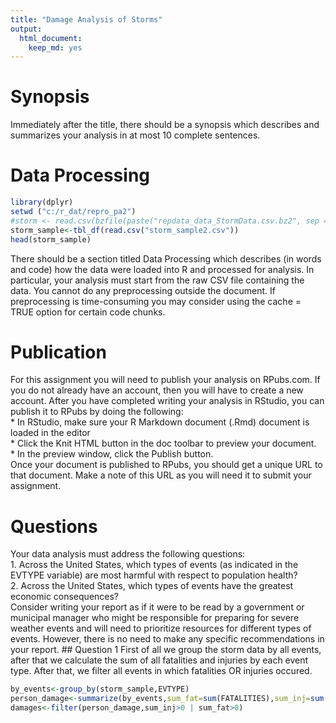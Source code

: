 ```yaml
---
title: "Damage Analysis of Storms"
output:
  html_document:
    keep_md: yes
---
```

# Synopsis
Immediately after the title, there should be a synopsis which describes and summarizes your analysis in at most 10 complete sentences.

# Data Processing
```r
library(dplyr)
setwd ("c:/r_dat/repro_pa2")
#storm <- read.csv(bzfile(paste("repdata_data_StormData.csv.bz2", sep = "")),sep=",")
storm_sample<-tbl_df(read.csv("storm_sample2.csv"))
head(storm_sample)
```


There should be a section titled Data Processing which describes (in words and code) how the data were loaded into R and processed for analysis. In particular, your analysis must start from the raw CSV file containing the data. You cannot do any preprocessing outside the document. If preprocessing is time-consuming you may consider using the cache = TRUE option for certain code chunks.

# Publication
For this assignment you will need to publish your analysis on RPubs.com. If you do not already have an account, then you will have to create a new account. After you have completed writing your analysis in RStudio, you can publish it to RPubs by doing the following:  
    * In RStudio, make sure your R Markdown document (.Rmd) document is loaded in the editor  
    * Click the Knit HTML button in the doc toolbar to preview your document.  
    * In the preview window, click the Publish button.  
Once your document is published to RPubs, you should get a unique URL to that document. Make a note of this URL as you will need it to submit your assignment.

# Questions
Your data analysis must address the following questions:  
1. Across the United States, which types of events (as indicated in the EVTYPE variable) are most harmful with respect to population health?  
2. Across the United States, which types of events have the greatest economic consequences?  
Consider writing your report as if it were to be read by a government or municipal manager who might be responsible for preparing for severe weather events and will need to prioritize resources for different types of events. However, there is no need to make any specific recommendations in your report.
## Question 1
First of all we group the storm data by all events, after that we calculate the sum of all fatalities and injuries by each event type. After that, we filter all events in which fatalities OR injuries occured.
```r
by_events<-group_by(storm_sample,EVTYPE)
person_damage<-summarize(by_events,sum_fat=sum(FATALITIES),sum_inj=sum(INJURIES))
damages<-filter(person_damage,sum_inj>0 | sum_fat>0)

```